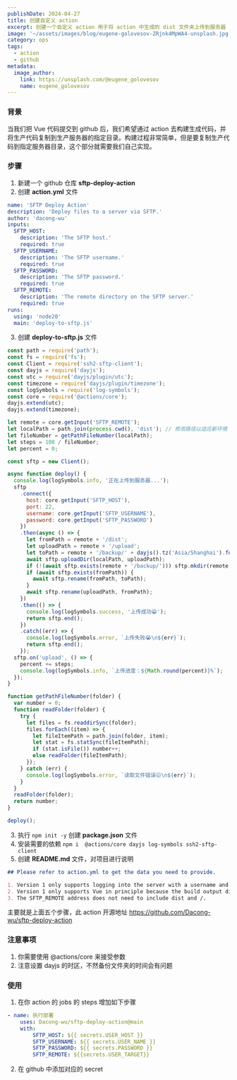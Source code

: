 ```yaml
---
publishDate: 2024-04-27
title: 创建自定义 action
excerpt: 创建一个自定义 action 用于将 action 中生成的 dist 文件夹上传到服务器
image: '~/assets/images/blog/eugene-golovesov-ZRjnk4MpWA4-unsplash.jpg'
category: ops
tags:
  - action
  - github
metadata:
  image_author:
    link: https://unsplash.com/@eugene_golovesov
    name: eugene_golovesov
---
```


### 背景

当我们把 Vue 代码提交到 github 后，我们希望通过 action 去构建生成代码，并将生产代码复制到生产服务器的指定目录。构建过程非常简单，但是要复制生产代码到指定服务器目录，这个部分就需要我们自己实现。

### 步骤

1. 新建一个 github 仓库 **sftp-deploy-action**
2. 创建 **action.yml** 文件

```yaml
name: 'SFTP Deploy Action'
description: 'Deploy files to a server via SFTP.'
author: 'dacong-wu'
inputs:
  SFTP_HOST:
    description: 'The SFTP host.'
    required: true
  SFTP_USERNAME:
    description: 'The SFTP username.'
    required: true
  SFTP_PASSWORD:
    description: 'The SFTP password.'
    required: true
  SFTP_REMOTE:
    description: 'The remote directory on the SFTP server.'
    required: true
runs:
  using: 'node20'
  main: 'deploy-to-sftp.js'
```

3. 创建 **deploy-to-sftp.js** 文件

```javascript
const path = require('path');
const fs = require('fs');
const Client = require('ssh2-sftp-client');
const dayjs = require('dayjs');
const utc = require('dayjs/plugin/utc');
const timezone = require('dayjs/plugin/timezone');
const logSymbols = require('log-symbols');
const core = require('@actions/core');
dayjs.extend(utc);
dayjs.extend(timezone);

let remote = core.getInput('SFTP_REMOTE');
let localPath = path.join(process.cwd(), 'dist'); // 修改路径以适应新环境
let fileNumber = getPathFileNumber(localPath);
let steps = 100 / fileNumber;
let percent = 0;

const sftp = new Client();

async function deploy() {
  console.log(logSymbols.info, '正在上传到服务器...');
  sftp
    .connect({
      host: core.getInput('SFTP_HOST'),
      port: 22,
      username: core.getInput('SFTP_USERNAME'),
      password: core.getInput('SFTP_PASSWORD')
    })
    .then(async () => {
      let fromPath = remote + '/dist';
      let uploadPath = remote + '/upload';
      let toPath = remote + '/backup/' + dayjs().tz('Asia/Shanghai').format('YYYY-MM-DD(HH:mm:ss)');
      await sftp.uploadDir(localPath, uploadPath);
      if (!(await sftp.exists(remote + '/backup/'))) sftp.mkdir(remote + '/backup/', true);
      if (await sftp.exists(fromPath)) {
        await sftp.rename(fromPath, toPath);
      }
      await sftp.rename(uploadPath, fromPath);
    })
    .then(() => {
      console.log(logSymbols.success, '上传成功😁');
      return sftp.end();
    })
    .catch((err) => {
      console.log(logSymbols.error, `上传失败😭\n${err}`);
      return sftp.end();
    });
  sftp.on('upload', () => {
    percent += steps;
    console.log(logSymbols.info, `上传进度：${Math.round(percent)}%`);
  });
}

function getPathFileNumber(folder) {
  var number = 0;
  function readFolder(folder) {
    try {
      let files = fs.readdirSync(folder);
      files.forEach((item) => {
        let fileItemPath = path.join(folder, item);
        let stat = fs.statSync(fileItemPath);
        if (stat.isFile()) number++;
        else readFolder(fileItemPath);
      });
    } catch (err) {
      console.log(logSymbols.error, `读取文件错误😖\n${err}`);
    }
  }
  readFolder(folder);
  return number;
}

deploy();
```

3. 执行 `npm init -y` 创建 **package.json** 文件
4. 安装需要的依赖 `npm i  @actions/core dayjs log-symbols ssh2-sftp-client`
5. 创建 **README.md** 文件，对项目进行说明

```markdown
## Please refer to action.yml to get the data you need to provide.

1. Version 1 only supports logging into the server with a username and password.
2. Version 1 only supports Vue in principle because the build output directory is dist.
3. The SFTP_REMOTE address does not need to include dist and /.
```

主要就是上面五个步骤，此 action 开源地址 https://github.com/Dacong-wu/sftp-deploy-action

### 注意事项

1. 你需要使用 @actions/core 来接受参数
1. 注意设置 dayjs 的时区，不然备份文件夹的时间会有问题

### 使用

1. 在你 action 的 jobs 的 steps 增加如下步骤

```yaml
- name: 执行部署
  	uses: Dacong-wu/sftp-deploy-action@main
    with:
    	SFTP_HOST: ${{ secrets.USER_HOST }}
    	SFTP_USERNAME: ${{ secrets.USER_NAME }}
    	SFTP_PASSWORD: ${{ secrets.PASSWORD }}
    	SFTP_REMOTE: ${{secrets.USER_TARGET}}
```

2. 在 github 中添加对应的 secret
